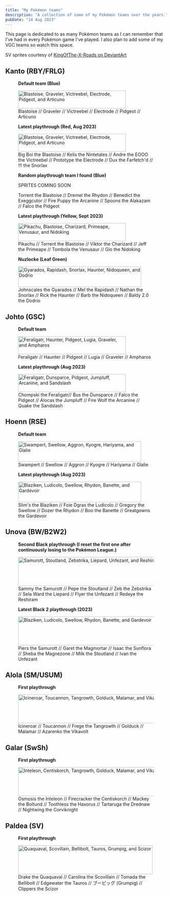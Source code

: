 ```yaml
---
title: "My Pokémon teams"
description: "A collection of some of my Pokémon teams over the years."
pubDate: "24 Aug 2023"
---
```


This page is dedicated to as many Pokémon teams as I can remember that I've had in every Pokémon game I've played. I also plan to add some of my VGC teams so watch this space.

SV sprites courtesy of [KingOfThe-X-Roads on DeviantArt](https://www.deviantart.com/kingofthe-x-roads/art/Gen-9-Sprites-Pokemon-Scarlet-and-Violet-908341834)

## Kanto (RBY/FRLG)

<figure class="img-center" style="margin-bottom: calc(var(--gap) * 2);">
	<p><strong>Default team (Blue)</strong></p>
	<img src="/images/rby_team.gif" width="336px" height="56px" alt="Blastoise, Graveler, Victreebel, Electrode, Pidgeot, and Articuno"/>
	<figcaption>Blastoise // Graveler // Victreebel // Electrode // Pidgeot // Articuno</figcaption>
</figure>

<figure class="img-center">
	<p><strong>Latest playthrough (Red, Aug 2023)</strong></p>
	<img src="/images/rby_team_2.gif" width="336px" height="56px" alt="Blastoise, Graveler, Victreebel, Electrode, Pidgeot, and Articuno"/>
	<figcaption>Big Boi the Blastoise // Kelis the Nintetales // Andre the EOOO the Victreebel // Prototype the Electrode // Dux the Farfetch'd // !!! the Snorlax</figcaption>
</figure>

<figure class="img-center" style="margin-bottom: calc(var(--gap) * 2);">
	<p><strong>Random playthrough team I found (Blue)</strong></p>
	<p>SPRITES COMING SOON</p>
	<figcaption>Torrent the Blastoise // Dremel the Rhydon // Benedict the Exeggcutor // Fire Puppy the Arcanine // Spoons the Alakazam // Falco the Pidgeot</figcaption>
</figure>

<figure class="img-center">
	<p><strong>Latest playthrough (Yellow, Sept 2023)</strong></p>
	<img src="/images/yellow_team.png" width="336px" height="56px" alt="Pikachu, Blastoise, Charizard, Primeape, Venusaur, and Nidoking"/>
	<figcaption>Pikachu // Torrent the Blastoise // Viktor the Charizard // Jeff the Primeape // Tombola the Venusaur // Gio the Nidoking</figcaption>
</figure>

<figure class="img-center">
	<p><strong>Nuzlocke (Leaf Green)</strong></p>
	<img src="/images/lg_team.gif" width="384px" height="64px" alt="Gyarados, Rapidash, Snorlax, Haunter, Nidoqueen, and Dodrio"/>
	<figcaption>Johnscales the Gyarados // Mel the Rapidash // Nathan the Snorlax // Rick the Haunter // Barb the Nidoqueen // Baldy 2.0 the Dodrio</figcaption>
</figure>

## Johto (GSC)

<figure class="img-center" style="margin-bottom: calc(var(--gap) * 2);">
	<p><strong>Default team</strong></p>
	<img src="/images/gsc_team.gif" width="336px" height="56px" alt="Feraligatr, Haunter, Pidgeot, Lugia, Graveler, and Ampharos"/>
	<figcaption>Feraligatr // Haunter // Pidgeot // Lugia // Graveler // Ampharos</figcaption>
</figure>

<figure class="img-center">
	<p><strong>Latest playthrough (Aug 2023)</strong></p>
	<img src="/images/gsc_team_2.gif" width="336px" height="56px" alt="Feraligatr, Dunsparce, Pidgeot, Jumpluff, Arcanine, and Sandslash"/>
	<figcaption>Chompski the Feraligatr// Bus the Dunsparce // Falco the Pidgeot // Alocas the Jumpluff // Fire Wolf the Arcanine // Quake the Sandslash</figcaption>

</figure>

## Hoenn (RSE)

<figure class="img-center" style="margin-bottom: calc(var(--gap) * 2);">
	<p><strong>Default team</strong></p>
	<img src="/images/rse_team.gif" width="384px" height="64px" alt="Swampert, Swellow, Aggron, Kyogre, Hariyama, and Glalie" loading="lazy"/>
	<figcaption>Swampert // Swellow // Aggron // Kyogre // Hariyama // Glalie</figcaption>
</figure>

<figure class="img-center">
	<p><strong>Latest playthrough (Aug 2023)</strong></p>
	<img src="/images/rse_team_2.gif" width="384px" height="64px" alt="Blaziken, Ludicolo, Swellow, Rhydon, Banette, and Gardevoir" loading="lazy"/>
	<figcaption>Slim's the Blaziken // Foie Dgras the Ludicolo // Gregory the Swellow // Dozer the Rhydon // Boo the Banette // Greatgowns the Gardevoir</figcaption>
</figure>

## Unova (BW/B2W2)

<figure class="img-center" style="margin-bottom: calc(var(--gap) * 2);">
	<p><strong>Second Black playthrough (I reset the first one after continuously losing to the Pokémon League.)</strong></p>
	<img src="/images/bw_team.gif" width="470px" height="90px" alt="Samurott, Stoutland, Zebstrika, Liepard, Unfezant, and Reshiram" loading="lazy"/>
	<figcaption>Sammy the Samurott // Pepe the Stoutland // Zeb the Zebstrika // Sela Ward the Liepard // Flyer the Unfezant // Redeye the Reshiram</figcaption>
</figure>

<figure class="img-center">
	<p><strong>Latest Black 2 playthrough (2023)</strong></p>
	<img src="/images/b2_team.gif" width="470px" height="90px" alt="Blaziken, Ludicolo, Swellow, Rhydon, Banette, and Gardevoir" loading="lazy"/>
	<figcaption>Piers the Samurott // Garet the Magmortar // Isaac the Sunflora // Sheba the Magnezone // Milk the Stoutland // Ivan the Unfezant</figcaption>
</figure>

## Alola (SM/USUM)

<figure class="img-center">
	<p><strong>First playthrough</strong></p>
	<img src="/images/usum_team.gif" width="470px" height="90px" alt="Icineroar, Toucannon, Tangrowth, Golduck, Malamar, and Vikavolt" loading="lazy"/>
	<figcaption>Icineroar // Toucannon // Frege the Tangrowth // Golduck // Malamar // Azarenko the Vikavolt</figcaption>
</figure>

## Galar (SwSh)

<figure class="img-center">
	<p><strong>First playthrough</strong></p>
	<img src="/images/swsh_team.gif" width="470px" height="90px" alt="Inteleon, Centiskorch, Tangrowth, Golduck, Malamar, and Vikavolt" loading="lazy"/>
	<figcaption>Osmosis the Inteleon // Firecracker the Centiskorch // Mackey the Boltund // Toothless the Haxorus // Tartaruga the Drednaw // Nightwing the Corviknight</figcaption>
</figure>

## Paldea (SV)

<figure class="img-center">
	<p><strong>First playthrough</strong></p>
	<img src="/images/sv_team.gif" alt="Quaquaval, Scovillain, Bellibolt, Tauros, Grumpig, and Scizor" width="420px" height="90px" loading="lazy"/>
	<figcaption>Drake the Quaquaval // Carolina the Scovillain // Tomada the Bellibolt // Edgewater the Tauros // <span lang="ja">ブーピッグ</span> (Grumpig) // Clippers the Scizor</figcaption>
</figure>

